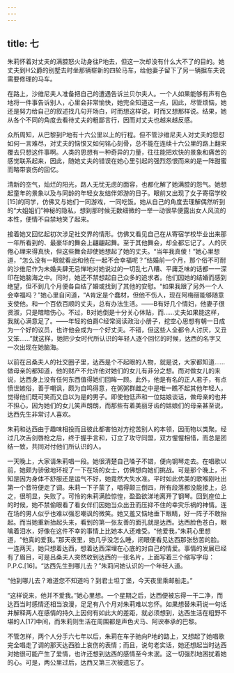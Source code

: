 ```yaml
---
---
---
```

title: 七
---




朱莉怀着对丈夫的满腔怒火动身往P地去，但这一次却没有什么大不了的目的。她丈夫到H公爵的别墅去时坐那辆崭新的四轮马车，给他妻子留下了另一辆据车夫说需要修理的马车。

在路上，沙维尼夫人准备把自己的遭遇告诉兰贝尔夫人。一个人如果能够有声有色地将一件事告诉别人，心里会非常愉快，她完全知道这一点，因此，尽管烦恼，她还是努力给自己的叙述找几句开场白，时而想这样说，时而又想那样说。结果，她从各个不同的角度去看待丈夫的粗鄙言行，因而对丈夫也越来越反感。

众所周知，从巴黎到P地有十六公里以上的行程。但不管沙维尼夫人对丈夫的怨怼如何一言难尽，对丈夫的恼恨又如何铭心刻骨，总不能在连续十六公里的路上翻来覆去只想这件事啊。人类的思想有一种奇异的力量，往往能把欢快的景象和痛苦的感觉联系起来，因此，随她丈夫的错误在她心里引起的强烈怨恨而来的是一阵甜蜜而略带哀伤的回忆。

清新的空气，灿烂的阳光，路人无忧无虑的面容，也都化解了她满腔的怨气。她想起童年的景象以及与同龄的年轻女友结伴郊游的日子。眼前又出现了女子寄宿学校[15]的同学，仿佛又与她们一同游戏，一同吃饭。她从自己的角度去理解偶然听到的“大姐姐们”神秘的隐私，想到那时候无数细微的一举一动很早便露出女人风流的本性，便情不自禁地笑了起来。

接着她又回忆起初次涉足社交界的情形。仿佛又看见自己在从寄宿学校毕业出来那一年所看到的、最豪华的舞会上翩翩起舞。至于其他舞会，却全都忘记了。人的厌倦心理来得真快，但这些舞会却使她想起了她的丈夫。“当年我真傻！”她心里想道，“怎么没有一眼就看出和他在一起不会幸福呢？”结婚前一个月，那个俗不可耐的沙维尼作为未婚夫肆无忌惮地对她说过的一切乱七八糟、平庸乏味的话都一一深印在她脑海之中。同时，她还不禁想起自己众多的追求者。他们因她的结婚而感到绝望，但不到几个月便各自结了婚或找到了其他的安慰。“如果我跟了另外一个人会幸福吗？”她心里自问道，“A肯定是个蠢材，但他不伤人，现在阿梅丽能够随意支使他。和一个百依百顺的丈夫，总有办法生活。——B有好几个情妇，他妻子很贤淑，只是暗暗伤心。不过，B对她倒是十分关心体贴，而……丈夫如果能这样，我就心满意足了。——年轻的伯爵C经常阅读政治小册子，挖空心思想有朝一日成为一个好的议员，也许他会成为一个好丈夫。不错，但这些人全都令人讨厌，又丑又笨……”就这样，她把少女时代所认识的年轻人逐个回忆的时候，达西的名字又一次出现在她脑海。

以前在吕桑夫人的社交圈子里，达西是个不起眼的人物，就是说，大家都知道……做母亲的都知道，他的财产不允许他对她们的女儿有非分之想。而对做女儿的来说，达西身上没有任何东西值得她们回眸一顾。此外，他是有名的正人君子，有点愤世嫉俗，善于嘲讽，颇为自鸣得意，在粥粥群雌之中是唯一瞧不起其他年轻人，觉得他们既可笑而又自以为是的男子。即使他低声和一位姑娘谈话，做母亲的也并不担心，因为她们的女儿笑声朗朗，而那些有着美丽牙齿的姑娘们的母亲甚至说，达西先生非常讨人喜欢。

朱莉和达西由于趣味相投而且彼此都害怕对方挖苦别人的本领，因而物以类聚。经过几次舌剑唇枪之后，终于握手言和，订立了攻守同盟，双方惺惺相惜，而总是团结一致，共同对付他们所认识的人。

一天晚上，大家请朱莉唱一段。她很清楚自己嗓子不错，便向钢琴走去。在唱歌以前，她颇为骄傲地环视了一下在场的女士，仿佛想向她们挑战。可是那个晚上，不知是因为身体不舒服还是运气不好，她竟然大失水准。平时如此优美的歌喉刚吐出第一个音符便走了调。朱莉一下子蒙了，唱得颠三倒四，所有段落都没能接上，总之，很明显，失败了。可怜的朱莉满脸惊惶，盈盈欲涕地离开了钢琴。回到座位上的时候，她不禁偷眼看了看女伴们因她当众出丑而压抑不住的幸灾乐祸的神情。连在场的男人似乎也难以强忍嘲讽的微笑。她又羞又恼地垂下眼睛，好一阵子不敢抬起。而当她重新抬起头来，看到的第一张友善的面孔就是达西。达西脸色苍白，眼噙着泪水，好像在这件不幸的事情上比她本人还难受。“他爱我，”朱莉心里想道，“他真的爱我。”那天夜里，她几乎没怎么睡，闭眼便看见达西那张愁苦的脸。一连两天，她只想着达西，想着达西深埋在心底的对自己的情爱。事情的发展已经有了眉目，可是吕桑夫人突然收到达西的一张名片，上面写着三个缩写字母：P.P.C.[16]。“达西先生到哪儿去？”朱莉问她认识的一个年轻人道。

“他到哪儿去？难道您不知道吗？到君士坦丁堡，今天夜里乘邮船走。”

“这样说来，他并不爱我。”她心里想。一个星期之后，达西便被忘得一干二净，而达西当时感情还相当浪漫，足足有八个月对朱莉难以忘怀。如果想替朱莉说一句话并解释两人在感情的持久上因何有如此大的差距，就必须想到，达西生活在粗野不堪的人[17]中间，而朱莉则生活在周围都是声色犬马、阿谀奉承的巴黎。

不管怎样，两个人分手六七年以后，朱莉在车子驰向P地的路上，又想起了她唱歌完全唱走了调的那天达西脸上哀伤的表情；而且，说句老实话，她还想起当时达西对她很可能产生了爱情，也许还想到达西的感情至今未泯。这一切强烈地困扰着她的心。可是，两公里过后，达西又第三次被遗忘了。